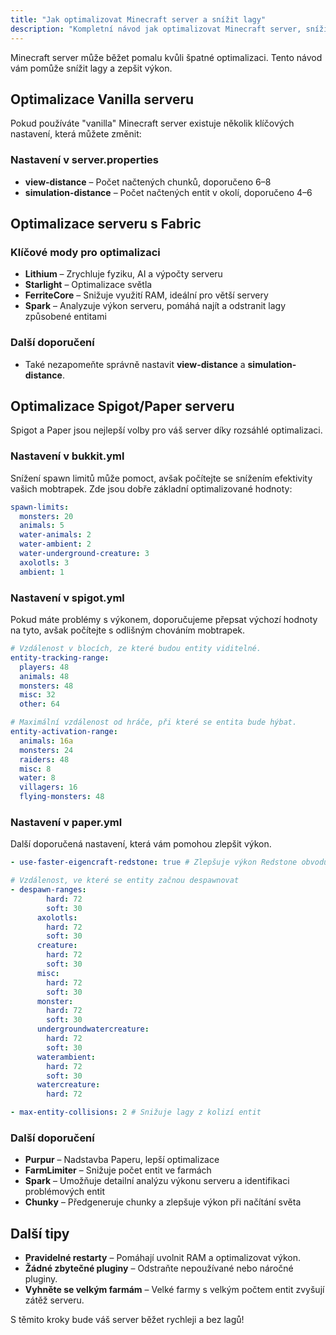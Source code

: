 ```yaml
---
title: "Jak optimalizovat Minecraft server a snížit lagy"
description: "Kompletní návod jak optimalizovat Minecraft server, snížit lagy a zlepšit výkon pro Vanilla, Fabric, Spigot a Paper servery."
---
```


Minecraft server může běžet pomalu kvůli špatné optimalizaci. Tento návod vám pomůže snížit lagy a zepšit výkon.

## **Optimalizace Vanilla serveru**

Pokud používáte "vanilla" Minecraft server existuje několik klíčových nastavení, která můžete změnit:

### **Nastavení v server.properties**

- **view-distance** – Počet načtených chunků, doporučeno 6–8
- **simulation-distance** – Počet načtených entit v okolí, doporučeno 4–6

## **Optimalizace serveru s Fabric**

### **Klíčové mody pro optimalizaci**

- **Lithium** – Zrychluje fyziku, AI a výpočty serveru
- **Starlight** – Optimalizace světla
- **FerriteCore** – Snižuje využití RAM, ideální pro větší servery
- **Spark** – Analyzuje výkon serveru, pomáhá najít a odstranit lagy způsobené entitami

### **Další doporučení**

- Také nezapomeňte správně nastavit **view-distance** a **simulation-distance**.

## **Optimalizace Spigot/Paper serveru**

Spigot a Paper jsou nejlepší volby pro váš server díky rozsáhlé optimalizaci.

### **Nastavení v bukkit.yml**

Snížení spawn limitů může pomoct, avšak počítejte se snížením efektivity vašich mobtrapek. Zde jsou dobře základní optimalizované hodnoty:

```yml
spawn-limits:
  monsters: 20
  animals: 5
  water-animals: 2
  water-ambient: 2
  water-underground-creature: 3
  axolotls: 3
  ambient: 1
```

### **Nastavení v spigot.yml**

Pokud máte problémy s výkonem, doporučujeme přepsat výchozí hodnoty na tyto, avšak počítejte s odlišným chováním mobtrapek.

```yml
# Vzdálenost v blocích, ze které budou entity viditelné.
entity-tracking-range:
  players: 48
  animals: 48
  monsters: 48
  misc: 32
  other: 64

# Maximální vzdálenost od hráče, při které se entita bude hýbat.
entity-activation-range:
  animals: 16a
  monsters: 24
  raiders: 48
  misc: 8
  water: 8
  villagers: 16
  flying-monsters: 48
```

### **Nastavení v paper.yml**

Další doporučená nastavení, která vám pomohou zlepšit výkon.

```yml
- use-faster-eigencraft-redstone: true # Zlepšuje výkon Redstone obvodů

# Vzdálenost, ve které se entity začnou despawnovat
- despawn-ranges:
        hard: 72
        soft: 30
      axolotls:
        hard: 72
        soft: 30
      creature:
        hard: 72
        soft: 30
      misc:
        hard: 72
        soft: 30
      monster:
        hard: 72
        soft: 30
      undergroundwatercreature:
        hard: 72
        soft: 30
      waterambient:
        hard: 72
        soft: 30
      watercreature:
        hard: 72

- max-entity-collisions: 2 # Snižuje lagy z kolizí entit
```

### **Další doporučení**

- **Purpur** – Nadstavba Paperu, lepší optimalizace
- **FarmLimiter** – Snižuje počet entit ve farmách
- **Spark** – Umožňuje detailní analýzu výkonu serveru a identifikaci problémových entit
- **Chunky** – Předgeneruje chunky a zlepšuje výkon při načítání světa

## **Další tipy**

- **Pravidelné restarty** – Pomáhají uvolnit RAM a optimalizovat výkon.
- **Žádné zbytečné pluginy** – Odstraňte nepoužívané nebo náročné pluginy.
- **Vyhněte se velkým farmám** – Velké farmy s velkým počtem entit zvyšují zátěž serveru.

S těmito kroky bude váš server běžet rychleji a bez lagů!